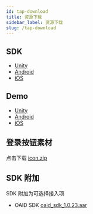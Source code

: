 ```yaml
---
id: tap-download
title: 资源下载
sidebar_label: 资源下载
slug: /tap-download
---
```


## SDK

- [Unity](https://github.com/taptap/TapSDK-Unity/releases/tag/2.1.8)
- [Android](https://github.com/taptap/TapSDK-Android/releases/tag/v2.1.8)
- [iOS](https://github.com/taptap/TapSDK-iOS/releases/tag/v2.1.7)

## Demo

- [Unity](https://github.com/taptap/TapSDK-Unity-Demo/tree/ef42cb92f4513c558628531a96aa5eefa40576a6)
- [Android](https://github.com/taptap/TapSDK-Android/tree/83dc40c35505da1df54f5b0b8548f67a2d8e89ed)
- [iOS](https://github.com/taptap/TapSDK-iOS/tree/bdcc72154c6d5e6081676c210a440baf51ce22aa)

## 登录按钮素材

点击下载 [icon.zip](https://capacity-files.lcfile.com/z7xSKYDvAc1ff19cDfq3Vx01v50KNR6j/TapTapLoginButton.zip)

## SDK 附加

SDK 附加为可选择接入项

- OAID SDK [oaid_sdk_1.0.23.aar](https://capacity-files.lcfile.com/iQh2tYq5Uh1RH7VbOeIMUiJvORkr6VLl/tap_oaid_sdk_1.0.23.aar)
